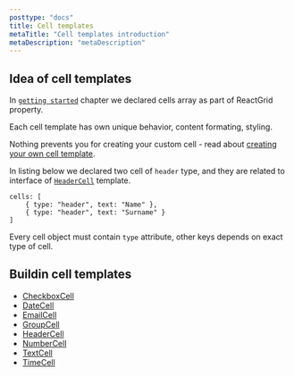 ```yaml
---
posttype: "docs"
title: Cell templates
metaTitle: "Cell templates introduction"
metaDescription: "metaDescription"
---
```


## Idea of cell templates

In [`getting started`](link) chapter we declared cells array as part of ReactGrid property.

Each cell template has own unique behavior, content formating, styling. 

Nothing prevents you for creating your custom cell - read about [creating your own cell template](link). 

In listing below we declared two cell of `header` type, and they are related to interface of [`HeaderCell`](link) 
template.

```tsx
cells: [
    { type: "header", text: "Name" },
    { type: "header", text: "Surname" }
]
```

Every cell object must contain `type` attribute, other keys depends on exact type of cell.

## Buildin cell templates

* [CheckboxCell](link)
* [DateCell](link)
* [EmailCell](link)
* [GroupCell](link)
* [HeaderCell](link)
* [NumberCell](link)
* [TextCell](link)
* [TimeCell](link)